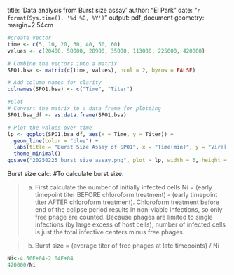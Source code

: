 title: 'Data analysis from Burst size assay'
author: "El Park"
date: "`r format(Sys.time(), '%d %B, %Y')`"
output: pdf_document
geometry: margin=2.54cm



```r
#create vector
time <- c(5, 10, 20, 30, 40, 50, 60)
values <- c(20400, 50000, 28900, 35000, 113000, 225000, 420000)

# Combine the vectors into a matrix
SPO1.bsa <- matrix(c(time, values), ncol = 2, byrow = FALSE)

# Add column names for clarity
colnames(SPO1.bsa) <- c("Time", "Titer")

#plot
# Convert the matrix to a data frame for plotting
SPO1.bsa_df <- as.data.frame(SPO1.bsa)

# Plot the values over time
lp <- ggplot(SPO1.bsa_df, aes(x = Time, y = Titer)) +
  geom_line(color = "blue") +
  labs(title = "Burst Size Assay of SPO1", x = "Time(min)", y = "Viral Titer (PFU/mL)") +
  theme_minimal()
ggsave("20250225_burst size assay.png", plot = lp, width = 6, height = 4, dpi = 300)
```

Burst size calc:
#To calculate burst size:

>a.	First calculate the number of initially infected cells Ni = (early timepoint titer BEFORE chloroform treatment) - (early timepoint titer AFTER chloroform treatment). Chloroform treatment before end of the eclipse period results in non-viable infections, so only free phage are counted. Because phages are limited to single infections (by large excess of host cells), number of infected cells is just the total infective centers minus free phages.

>b.	Burst size = (average titer of free phages at late timepoints) / Ni

```r
Ni<-4.50E+04-2.04E+04
420000/Ni


```